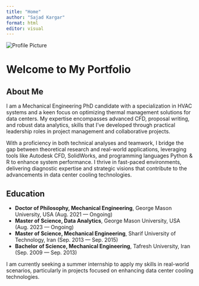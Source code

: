 ```yaml
---
title: "Home"
author: "Sajad Kargar"
format: html
editor: visual
---
```


::: profile
<img src="profile.jpg" alt="Profile Picture"/>
:::

# Welcome to My Portfolio

## About Me

I am a Mechanical Engineering PhD candidate with a specialization in HVAC systems and a keen focus on optimizing thermal management solutions for data centers. My expertise encompasses advanced CFD, proposal writing, and robust data analytics, skills that I've developed through practical leadership roles in project management and collaborative projects.

With a proficiency in both technical analyses and teamwork, I bridge the gap between theoretical research and real-world applications, leveraging tools like Autodesk CFD, SolidWorks, and programming languages Python & R to enhance system performance. I thrive in fast-paced environments, delivering diagnostic expertise and strategic visions that contribute to the advancements in data center cooling technologies.

## Education

-   **Doctor of Philosophy, Mechanical Engineering**, George Mason University, USA (Aug. 2021 — Ongoing)
-   **Master of Science, Data Analytics**, George Mason University, USA (Aug. 2023 — Ongoing)
-   **Master of Science, Mechanical Engineering**, Sharif University of Technology, Iran (Sep. 2013 — Sep. 2015)
-   **Bachelor of Science, Mechanical Engineering**, Tafresh University, Iran (Sep. 2009 — Sep. 2013)

I am currently seeking a summer internship to apply my skills in real-world scenarios, particularly in projects focused on enhancing data center cooling technologies.
